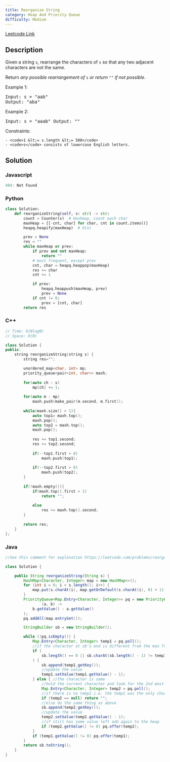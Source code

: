 ```yaml
---
title: Reorganize String
category: Heap And Priority Queue
difficulty: Medium
---
```


<Callout>

[Leetcode Link](https://leetcode.com/problems/reorganize-string)

</Callout>

## Description
Given a string <code>s</code>, rearrange the characters of <code>s</code> so that any two adjacent characters are not the same.

Return *any possible rearrangement of* <code>s</code> *or return* <code>&quot;&quot;</code> *if not possible*.

 
Example 1:
<br /><pre className="overflow-x-auto">Input: s = "aab"
Output: "aba"
</pre>Example 2:
<br /><pre className="overflow-x-auto">Input: s = "aaab"
Output: ""
</pre>
 
Constraints:


	- <code>1 &lt;= s.length &lt;= 500</code>
	- <code>s</code> consists of lowercase English letters.



## Solution

### Javascript
```javascript
404: Not Found
```
### Python
```python
class Solution:
    def reorganizeString(self, s: str) -> str:
        count = Counter(s)  # Hashmap, count each char
        maxHeap = [[-cnt, char] for char, cnt in count.items()]
        heapq.heapify(maxHeap)  # O(n)

        prev = None
        res = ""
        while maxHeap or prev:
            if prev and not maxHeap:
                return ""
            # most frequent, except prev
            cnt, char = heapq.heappop(maxHeap)
            res += char
            cnt += 1

            if prev:
                heapq.heappush(maxHeap, prev)
                prev = None
            if cnt != 0:
                prev = [cnt, char]
        return res

```
### C++
```cpp
// Time: O(NlogN)
// Space: O(N)

class Solution {
public:
    string reorganizeString(string s) {
        string res="";

        unordered_map<char, int> mp;
        priority_queue<pair<int, char>> maxh;
        
        for(auto ch : s)
            mp[ch] += 1;
        
        for(auto m : mp)
            maxh.push(make_pair(m.second, m.first));
        
        while(maxh.size() > 1){
            auto top1= maxh.top();
            maxh.pop();
            auto top2 = maxh.top();
            maxh.pop();
            
            res += top1.second;
            res += top2.second;
            
            if(--top1.first > 0)
                maxh.push(top1);
            
            if(--top2.first > 0)
                maxh.push(top2);
        }
        
        if(!maxh.empty()){
            if(maxh.top().first > 1)
                return "";
            
            else
                res += maxh.top().second;
        }
        
        return res;
    }
};

```
### Java
```java
//See this comment for explanation https://leetcode.com/problems/reorganize-string/discuss/113440/Java-solution-PriorityQueue/211009

class Solution {

    public String reorganizeString(String s) {
        HashMap<Character, Integer> map = new HashMap<>();
        for (int i = 0; i < s.length(); i++) {
            map.put(s.charAt(i), map.getOrDefault(s.charAt(i), 0) + 1);
        }
        PriorityQueue<Map.Entry<Character, Integer>> pq = new PriorityQueue<>(
                (a, b) ->
            b.getValue() - a.getValue()
        );
        pq.addAll(map.entrySet());

        StringBuilder sb = new StringBuilder();

        while (!pq.isEmpty()) {
            Map.Entry<Character, Integer> temp1 = pq.poll();
            //if the character at sb's end is different from the max frequency character or the string is empty
            if (
                sb.length() == 0 || sb.charAt(sb.length() - 1) != temp1.getKey()
            ) {
                sb.append(temp1.getKey());
                //update the value
                temp1.setValue(temp1.getValue() - 1);
            } else { //the character is same
                //hold the current character and look for the 2nd most frequent character
                Map.Entry<Character, Integer> temp2 = pq.poll();
                //if there is no temp2 i.e. the temp1 was the only character in the heap then there is no way to avoid adjacent duplicate values
                if (temp2 == null) return "";
                //else do the same thing as above
                sb.append(temp2.getKey());
                //update the value
                temp2.setValue(temp2.getValue() - 1);
                //if still has some value left add again to the heap
                if (temp2.getValue() != 0) pq.offer(temp2);
            }
            if (temp1.getValue() != 0) pq.offer(temp1);
        }
        return sb.toString();
    }
}

```


